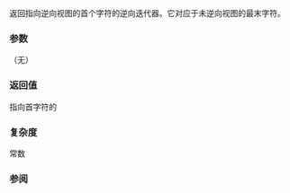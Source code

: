 {{cpp/experimental/basic_string_view/title | rbegin | crbegin}}
{{cpp/experimental/basic_string_view/navbar}}
{{dcl begin}}
{{dcl | since=libfund_ts |
constexpr const_reverse_iterator rbegin() const noexcept;
}}
{{dcl | since=libfund_ts |
constexpr const_reverse_iterator crbegin() const noexcept;
}}
{{dcl end}}

返回指向逆向视图的首个字符的逆向迭代器。它对应于未逆向视图的最末字符。

{{image|range-rbegin-rend.svg}}

===参数===
（无）

===返回值===
指向首字符的 {{tt|const_reverse_iterator}}

===复杂度===
常数

===参阅===

{{dsc begin}}
{{dsc inc | cpp/experimental/basic_string_view/dsc rend}}
{{dsc end}}